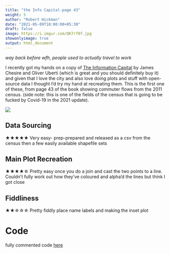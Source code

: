 ```yaml
---
title: "the Info Capital-page 43"
weight: 5
author: "Robert Hickman"
date: "2021-05-09T18:00:00+05:30"
draft: false
image: https://i.imgur.com/QK7rf0f.jpg
showonlyimage: true
output: html_document
---
```


_way back before wfh, people used to actually travel to work_

<!--more-->

I recently got my hands on a copy of [The Information Capital](https://www.waterstones.com/book/london-the-information-capital/james-cheshire/oliver-uberti/9780141978796) by James Chesire and Oliver Uberti (which is great and you should definitely buy it) and given that I love the city and also love doing plots and stuff with open-source data I thought I'd try my hand at recreating them. This is the first one of these, from page 43 of the book showing commuter flows from the 2011 census. (side note: this is one of the fields of the census that is going to be fucked by Covid-19 in the 2021 update).

![](https://i.imgur.com/QK7rf0f.jpg)

## Data Sourcing

★★★★★
Very easy- prep-prepared and released as a csv from the census then a few easily available shapefile sets

## Main Plot Recreation

★★★★☆
Pretty easy once you do a join and cast the two points to a line. Couldn't fully work out how they've coloured and alpha'd the lines but think I got close

## Fiddliness

★★☆☆☆
Pretty fiddly place name labels and making the inset plot

# Code

fully commented code [here]()

